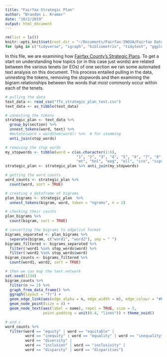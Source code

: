 ```yaml
---
title: "Fairfax Strategic Plan"
author: "Brandon L. Kramer"
date: "10/2/2019"
output: html_document
---
```


```r
rm(list = ls())
knitr::opts_knit$set(root.dir = "~/Documents/Fairfax:INOVA/Fairfax Datasets")
for (pkg in c("tidyverse", "igraph", "bibliometrix", "tidytext", "ggplot2", "ggraph", "widyr", "plotly", "stringi", "pdftools", "SnowballC")) {library(pkg, character.only = TRUE)}
```

In this file, we are examining how [Fairfax County's Strategic Plans](https://www.fairfaxcounty.gov/strategicplan/sites/strategicplan/files/assets/documents/pdf/strategic-plan-preliminary-strategies.pdf). To get a start on understanding how topics (or in this case just words) are related between the various tenets (or EOs) of one section we ran some automated text analysis on this document. This process entailed pulling in the data, unnesting the tokens, removing the stopwords and then examining the bigram relationships between the words that most commonly occur within each of the tenets.   

```r
# pulling the data
text_data <- read_csv("ffx_strategic_plan_text.csv") 
text_data <- as_tibble(text_data) 

# unnesting the tokens 
strategic_plan <- text_data %>% 
  group_by(section) %>% 
  unnest_tokens(word, text) %>%
  #mutate(word = wordStem(word)) %>%  # for stemming
  anti_join(stop_words)

# removing the stop words 
my_stopwords <- tibble(word = c(as.character(1:6), 
                                "1", "2", "3", "4", "5", "6", "7", "8", "9", "10", "18", "19", "22", 
                                "mt", "hnl", "eeg", "ell", "cro", "sspv", "ss", "eo"))
strategic_plan <- strategic_plan %>% anti_join(my_stopwords)

# getting the word counts 
word_counts <- strategic_plan %>%
  count(word, sort = TRUE)

# creating a dataframe of bigrams 
plan_bigrams <- strategic_plan  %>%
  unnest_tokens(bigram, word, token = "ngrams", n = 2)

# checking their counts 
plan_bigrams %>%
  count(bigram, sort = TRUE)

# converting the bigrams to edgelist format 
bigrams_separated <- plan_bigrams %>%
  separate(bigram, c("word1", "word2"), sep = " ")
bigrams_filtered <- bigrams_separated %>%
  filter(!word1 %in% stop_words$word) %>%
  filter(!word2 %in% stop_words$word)
bigram_counts <- bigrams_filtered %>% 
  count(word1, word2, sort = TRUE)
```

```r
# then we can map the text network  
set.seed(1234)  
bigram_counts %>%
  filter(n >= 2) %>%
  graph_from_data_frame() %>%
  ggraph(layout = "fr") +
  geom_edge_link(aes(edge_alpha = n, edge_width = n), edge_colour = "#F84C1E") +    #232D4B
  geom_node_point(size = 4) +
  geom_node_text(aes(label = name), repel = TRUE, size = 5,
                 point.padding = unit(0.4, "lines")) + theme_void()
```

```r
# and c
word_counts %>% 
  filter(word == "equity" | word == "equitable" | 
         word == "inequity" | word == "equality" | word == "inequality" |
         word == "diversity" | 
         word == "inclusion" | word == "inclusivity" | 
         word == "disparity" | word == "disparities")
```














